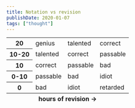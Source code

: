 ```yaml
---
title: Notation vs revision
publishDate: 2020-01-07
tags: ["thought"]
---
```


<table style="margin: auto">
<style>{`
  .genius{
    background-color: #00FF00;
  }
  .talented{
    background-color: #66FF33;
  }
  .correct{
    background-color: #CCFF66;
  }
  .passable{
    background-color: #FFCC33;
  }
  .bad{
    background-color: #FF9966;
  }
  .idiot{
    background-color: #FF6633;
  }
  .retarded {
    background-color: #FF0000;
  }
`}
</style>
  <tbody>
    <tr>
      <th>20</th>
      <td class="genius">genius</td>
      <td class="talented">talented</td>
      <td class="correct">correct</td>
    </tr>
    <tr>
      <th>10-20</th>
      <td class="talented">talented</td>
      <td class="correct">correct</td>
      <td class="passable">passable</td>
    </tr>
    <tr>
      <th>10</th>
      <td class="correct">correct</td>
      <td class="passable">passable</td>
      <td class="bad">bad</td>
    </tr>
    <tr>
      <th>0-10</th>
      <td class="passable">passable</td>
      <td class="bad">bad</td>
      <td class="idiot">idiot</td>
    </tr>
    <tr>
      <th>0</th>
      <td class="bad">bad</td>
      <td class="idiot">idiot</td>
      <td class="retarded">retarded</td>
    </tr>
  </tbody>
  <tfoot>
    <tr>
      <th scope="row" colspan="4">hours of revision -></th>
    </tr>
  </tfoot>
</table>
